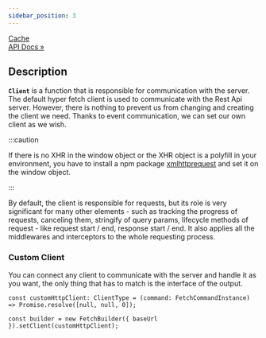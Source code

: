 ```yaml
---
sidebar_position: 3
---
```


<p class="pagination-nav__item pagination-nav__item--prev">
  <a class="pagination-nav__link" href="/api/Hyper-Fetch/Function/fetchClient">
    <div class="pagination-nav__sublabel">Cache</div>
    <div class="pagination-nav__label">API Docs »</div>
  </a>
</p>

## Description

**`Client`** is a function that is responsible for communication with the server. The default hyper fetch client is used
to communicate with the Rest Api server. However, there is nothing to prevent us from changing and creating the client
we need. Thanks to event communication, we can set our own client as we wish.

:::caution

If there is no XHR in the window object or the XHR object is a polyfill in your environment, you have to install a npm
package [xmlhttprequest](https://www.npmjs.com/package/xmlhttprequest) and set it on the window object.

:::

By default, the client is responsible for requests, but its role is very significant for many other elements - such as
tracking the progress of requests, canceling them, stringify of query params, lifecycle methods of request - like
request start / end, response start / end. It also applies all the middlewares and interceptors to the whole requesting
process.

### Custom Client

You can connect any client to communicate with the server and handle it as you want, the only thing that has to match is
the interface of the output.

```tsx
const customHttpClient: ClientType = (command: FetchCommandInstance) => Promise.resolve([null, null, 0]);

const builder = new FetchBuilder({ baseUrl }).setClient(customHttpClient);
```
